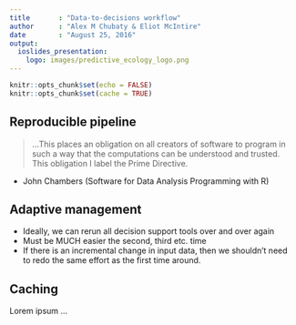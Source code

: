 ```yaml
---
title       : "Data-to-decisions workflow"
author      : "Alex M Chubaty & Eliot McIntire"
date        : "August 25, 2016"
output:
  ioslides_presentation:
    logo: images/predictive_ecology_logo.png
---
```


```r
knitr::opts_chunk$set(echo = FALSE)
knitr::opts_chunk$set(cache = TRUE)
```

## Reproducible pipeline

> …This places an obligation on all creators of software to program in such a
way that the computations can be understood and trusted. This obligation I label the Prime Directive.

- John Chambers (Software for Data Analysis Programming with R)

## Adaptive management

- Ideally, we can rerun all decision support tools over and over again
- Must be MUCH easier the second, third etc. time
- If there is an incremental change in input data, then we shouldn't need to redo the same effort as the first time around.


## Caching

Lorem ipsum ...
